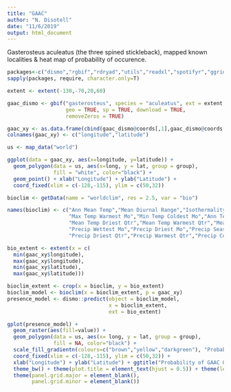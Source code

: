 ```yaml
---
title: "GAAC"
author: "N. Disotell"
date: "11/6/2019"
output: html_document
---
```

Gasterosteus aculeatus (the three spined stickleback), mapped known localities & heat map of probability of occurence. 
```r
packages<-c("dismo","rgbif","rdryad","utils","readxl","spotifyr","ggridges","viridis","rasterVis", "ggplot2", "maps", "raster")
sapply(packages, require, character.only=T)

extent <- extent(-130,-70,20,60)

gaac_dismo <- gbif("gasterosteus", species = "aculeatus", ext = extent,
                   geo = TRUE, sp = TRUE, download = TRUE,
                   removeZeros = TRUE)

gaac_xy <- as.data.frame(cbind(gaac_dismo@coords[,1],gaac_dismo@coords[,2]))
colnames(gaac_xy) <- c("longitude","latitude")

us <- map_data("world")

ggplot(data = gaac_xy, aes(x=longitude, y=latitude)) +
  geom_polygon(data = us, aes(x=long, y = lat, group = group),
               fill = "white", color="black") +
  geom_point() + xlab("Longitude") + ylab("Latitude") +
  coord_fixed(xlim = c(-128,-115), ylim = c(50,32))

bioclim <- getData(name = "worldclim", res = 2.5, var = "bio")

names(bioclim) <- c("Ann Mean Temp","Mean Diurnal Range","Isothermality","Temperature Seasonality",
                    "Max Temp Warmest Mo","Min Temp Coldest Mo","Ann Temp Range","Mean Temp Wettest Qtr",
                    "Mean Temp Driest Qtr","Mean Temp Warmest Qtr","Mean Temp Coldest Qtr","Annual Precip",
                    "Precip Wettest Mo","Precip Driest Mo","Precip Seasonality","Precip Wettest Qtr",
                    "Precip Driest Qtr","Precip Warmest Qtr","Precip Coldest Qtr")

bio_extent <- extent(x = c(
  min(gaac_xy$longitude),
  max(gaac_xy$longitude),
  min(gaac_xy$latitude),
  max(gaac_xy$latitude)))

bioclim_extent <- crop(x = bioclim, y = bio_extent)
bioclim_model <- bioclim(x = bioclim_extent, p = gaac_xy)
presence_model <- dismo::predict(object = bioclim_model, 
                                 x = bioclim_extent, 
                                 ext = bio_extent)

gplot(presence_model) + 
  geom_raster(aes(fill=value)) +
  geom_polygon(data = us, aes(x= long, y = lat, group = group),
               fill = NA, color="black") +
  scale_fill_gradientn(colours=c("brown","yellow","darkgreen"), "Probability") +
  coord_fixed(xlim = c(-128,-115), ylim = c(50,32)) +
  xlab("Longitude") + ylab("Latitude") + ggtitle("Probability of GAAC Occurrence") + 
  theme_bw() + theme(plot.title = element_text(hjust = 0.5)) + theme(legend.position = "right") +
  theme(panel.grid.major = element_blank(), 
        panel.grid.minor = element_blank())
```

